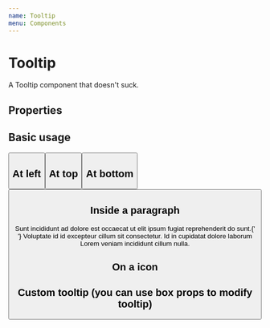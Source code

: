 ```yaml
---
name: Tooltip
menu: Components
---
```



# Tooltip

A Tooltip component that doesn't suck.

## Properties

<Props of={Tooltip} />

## Basic usage

<Playground>
  <Grommet>
    <Tooltip content="Hi this is a tooltip">
      <Button label="Button with tooltip" primary />
    </Tooltip>
  </Grommet>
</Playground>

## At left

<Playground>
  <Grommet>
    <Tooltip content="Hi this is a tooltip" align="left">
      <Button label="Button with tooltip" primary />
    </Tooltip>
  </Grommet>
</Playground>

## At top

<Playground>
  <Grommet>
    <Tooltip content="Hi this is a tooltip" align="top">
      <Button label="Button with tooltip" primary />
    </Tooltip>
  </Grommet>
</Playground>

## At bottom

<Playground>
  <Grommet>
    <Tooltip content="Hi this is a tooltip" align="bottom">
      <Button label="Button with tooltip" primary />
    </Tooltip>
  </Grommet>
</Playground>

## Inside a paragraph

<Playground>
  <Grommet>
    <Paragraph>
      Sunt incididunt ad dolore est occaecat ut elit ipsum fugiat reprehenderit
      do sunt.{' '}
      <Tooltip content="Hi this is a tooltip">
        <Anchor>Voluptate</Anchor>
      </Tooltip>
      id id excepteur cillum sit consectetur. Id in cupidatat dolore laborum Lorem
      veniam incididunt cillum nulla.
    </Paragraph>
  </Grommet>
</Playground>

## On a icon

<Playground>
  <Grommet>
    <Tooltip content="Welcome to my house">
      <Home />
    </Tooltip>
  </Grommet>
</Playground>

## Custom tooltip (you can use box props to modify tooltip)

<Playground>
  <Grommet>
    <Tooltip
      content="Welcome to my house"
      background="light-2"
      elevation="medium"
    >
      <Home />
    </Tooltip>
  </Grommet>
</Playground>
